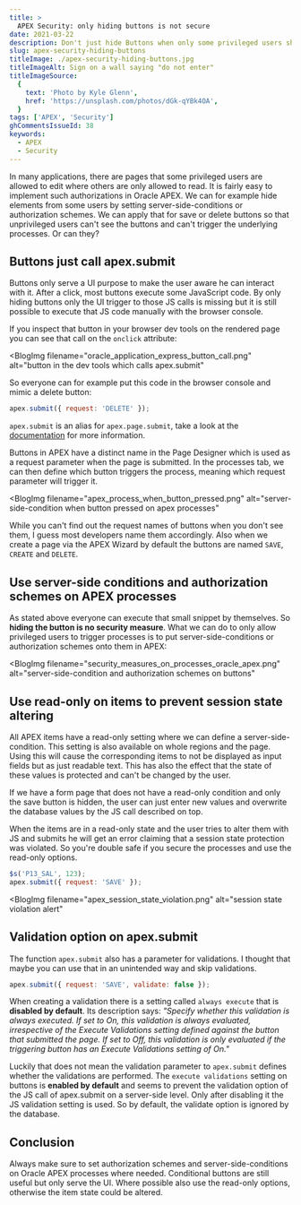```yaml
---
title: >
  APEX Security: only hiding buttons is not secure
date: 2021-03-22
description: Don't just hide Buttons when only some privileged users should be able to execute processes in Oracle APEX. With some JS you can still trigger them. Additionally use the read-only functionality where possible.
slug: apex-security-hiding-buttons
titleImage: ./apex-security-hiding-buttons.jpg
titleImageAlt: Sign on a wall saying "do not enter"
titleImageSource:
  {
    text: 'Photo by Kyle Glenn',
    href: 'https://unsplash.com/photos/dGk-qYBk4OA',
  }
tags: ['APEX', 'Security']
ghCommentsIssueId: 38
keywords:
  - APEX
  - Security
---
```


In many applications, there are pages that some privileged users are allowed to edit where others are only allowed to read. It is fairly easy to implement such authorizations in Oracle APEX. We can for example hide elements from some users by setting server-side-conditions or authorization schemes. We can apply that for save or delete buttons so that unprivileged users can't see the buttons and can't trigger the underlying processes. Or can they?

## Buttons just call apex.submit

Buttons only serve a UI purpose to make the user aware he can interact with it. After a click, most buttons execute some JavaScript code. By only hiding buttons only the UI trigger to those JS calls is missing but it is still possible to execute that JS code manually with the browser console.

If you inspect that button in your browser dev tools on the rendered page you can see that call on the `onclick` attribute:

<BlogImg
  filename="oracle_application_express_button_call.png"
  alt="button in the dev tools which calls apex.submit"
></BlogImg>

So everyone can for example put this code in the browser console and mimic a delete button:

```js
apex.submit({ request: 'DELETE' });
```

`apex.submit` is an alias for `apex.page.submit`, take a look at the [documentation](https://docs.oracle.com/en/database/oracle/application-express/20.2/aexjs/apex.page.html#.submit) for more information.

Buttons in APEX have a distinct name in the Page Designer which is used as a request parameter when the page is submitted. In the processes tab, we can then define which button triggers the process, meaning which request parameter will trigger it.

<BlogImg
  filename="apex_process_when_button_pressed.png"
  alt="server-side-condition when button pressed on apex processes"
></BlogImg>

While you can't find out the request names of buttons when you don't see them, I guess most developers name them accordingly. Also when we create a page via the APEX Wizard by default the buttons are named `SAVE`, `CREATE` and `DELETE`.

## Use server-side conditions and authorization schemes on APEX processes

As stated above everyone can execute that small snippet by themselves. So **hiding the button is no security measure**. What we can do to only allow privileged users to trigger processes is to put server-side-conditions or authorization schemes onto them in APEX:

<BlogImg
  filename="security_measures_on_processes_oracle_apex.png"
  alt="server-side-condition and authorization schemes on buttons"
></BlogImg>

## Use read-only on items to prevent session state altering

All APEX items have a read-only setting where we can define a server-side-condition. This setting is also available on whole regions and the page. Using this will cause the corresponding items to not be displayed as input fields but as just readable text. This has also the effect that the state of these values is protected and can't be changed by the user.

If we have a form page that does not have a read-only condition and only the save button is hidden, the user can just enter new values and overwrite the database values by the JS call described on top.

When the items are in a read-only state and the user tries to alter them with JS and submits he will get an error claiming that a session state protection was violated. So you're double safe if you secure the processes and use the read-only options.

```js
$s('P13_SAL', 123);
apex.submit({ request: 'SAVE' });
```

<BlogImg
  filename="apex_session_state_violation.png"
  alt="session state violation alert"
></BlogImg>

## Validation option on apex.submit

The function `apex.submit` also has a parameter for validations. I thought that maybe you can use that in an unintended way and skip validations.

```js
apex.submit({ request: 'SAVE', validate: false });
```

When creating a validation there is a setting called `always execute` that is **disabled by default**. Its description says: _"Specify whether this validation is always executed. If set to On, this validation is always evaluated, irrespective of the Execute Validations setting defined against the button that submitted the page. If set to Off, this validation is only evaluated if the triggering button has an Execute Validations setting of On."_

Luckily that does not mean the validation parameter to `apex.submit` defines whether the validations are performed. The `execute validations` setting on buttons is **enabled by default** and seems to prevent the validation option of the JS call of apex.submit on a server-side level. Only after disabling it the JS validation setting is used. So by default, the validate option is ignored by the database.

## Conclusion

Always make sure to set authorization schemes and server-side-conditions on Oracle APEX processes where needed. Conditional buttons are still useful but only serve the UI. Where possible also use the read-only options, otherwise the item state could be altered.
